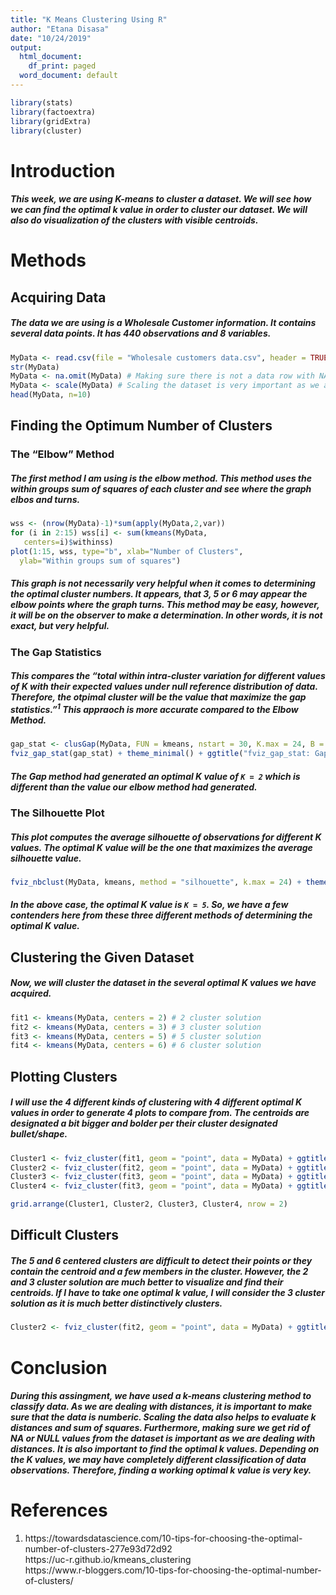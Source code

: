 ```yaml
---
title: "K Means Clustering Using R"
author: "Etana Disasa"
date: "10/24/2019"
output:
  html_document:
    df_print: paged
  word_document: default
---
```


```r
library(stats)
library(factoextra)
library(gridExtra)
library(cluster)
```
# Introduction
##### This week, we are using K-means to cluster a dataset. We will see how we can find the optimal k value in order to cluster our dataset. We will also do visualization of the clusters with visible centroids. 

# Methods
## Acquiring Data
##### The data we are using is a Wholesale Customer information. It contains several data points. It has 440 observations and 8 variables. 
```r
MyData <- read.csv(file = "Wholesale customers data.csv", header = TRUE)
str(MyData)
MyData <- na.omit(MyData) # Making sure there is not a data row with NA (no) data in it. 
MyData <- scale(MyData) # Scaling the dataset is very important as we are dealing with k means to cluster
head(MyData, n=10)
```

## Finding the Optimum Number of Clusters
### The "Elbow" Method
##### The first method I am using is the elbow method. This method uses the within groups sum of squares of each cluster and see where the graph elbos and turns. 

```r
wss <- (nrow(MyData)-1)*sum(apply(MyData,2,var))
for (i in 2:15) wss[i] <- sum(kmeans(MyData, 
   centers=i)$withinss)
plot(1:15, wss, type="b", xlab="Number of Clusters",
  ylab="Within groups sum of squares")
```

##### This graph is not necessarily very helpful when it comes to determining the optimal cluster numbers. It appears, that 3, 5 or 6 may appear the elbow points where the graph turns. This method may be easy, however, it will be on the observer to make a determination. In other words, it is not exact, but very helpful.

### The Gap Statistics
##### This compares the "total within intra-cluster variation for different values of K with their expected values under null reference distribution of data. Therefore, the otpimal cluster will be the value that maximize the gap statistics."<sup>1</sup> This appraoch is more accurate compared to the Elbow Method. 
```r
gap_stat <- clusGap(MyData, FUN = kmeans, nstart = 30, K.max = 24, B = 50)
fviz_gap_stat(gap_stat) + theme_minimal() + ggtitle("fviz_gap_stat: Gap Statistic")
```

##### The Gap method had generated an optimal K value of `K = 2` which is different than the value our elbow method had generated. 

### The Silhouette Plot
##### This plot computes the average silhouette of observations for different K values. The optimal K value will be the one that maximizes the average silhouette value. 
```r
fviz_nbclust(MyData, kmeans, method = "silhouette", k.max = 24) + theme_minimal() + ggtitle("The Silhouette Plot")
```

##### In the above case, the optimal K value is `K = 5`. So, we have a few contenders here from these three different methods of determining the optimal K value. 

## Clustering the Given Dataset
##### Now, we will cluster the dataset in the several optimal K values we have acquired. 
```r

fit1 <- kmeans(MyData, centers = 2) # 2 cluster solution
fit2 <- kmeans(MyData, centers = 3) # 3 cluster solution
fit3 <- kmeans(MyData, centers = 5) # 5 cluster solution
fit4 <- kmeans(MyData, centers = 6) # 6 cluster solution
```

## Plotting Clusters
##### I will use the 4 different kinds of clustering with 4 different optimal K values in order to generate 4 plots to compare from. The <b> centroids </b> are designated a bit bigger and bolder per their cluster designated bullet/shape.
```r
Cluster1 <- fviz_cluster(fit1, geom = "point", data = MyData) + ggtitle("A 2 Cluster Solution")
Cluster2 <- fviz_cluster(fit2, geom = "point", data = MyData) + ggtitle("A 3 Cluster Solution")
Cluster3 <- fviz_cluster(fit3, geom = "point", data = MyData) + ggtitle("A 5 Cluster Solution")
Cluster4 <- fviz_cluster(fit3, geom = "point", data = MyData) + ggtitle("A 6 Cluster Solution")

grid.arrange(Cluster1, Cluster2, Cluster3, Cluster4, nrow = 2)
```

## Difficult Clusters
##### The 5 and 6 centered clusters are difficult to detect their points or they contain the centroid and a few members in the cluster. However, the 2 and 3 cluster solution are much better to visualize and find their centroids. If I have to take one optimal k value, I will consider the 3 cluster solution as it is much better distinctively clusters. 
```r
Cluster2 <- fviz_cluster(fit2, geom = "point", data = MyData) + ggtitle("A 3 Cluster Solution")
```

# Conclusion
##### During this assingment, we have used a k-means clustering method to classify data. As we are dealing with distances, it is important to make sure that the data is numberic. Scaling the data also helps to evaluate k distances and sum of squares. Furthermore, making sure we get rid of NA or NULL values from the dataset is important as we are dealing with distances. It is also important to find the optimal k values. Depending on the K values, we may have completely different classification of data observations. Therefore, finding a working optimal k value is very key. 

# References
1. https://towardsdatascience.com/10-tips-for-choosing-the-optimal-number-of-clusters-277e93d72d92<br>
https://uc-r.github.io/kmeans_clustering<br>
https://www.r-bloggers.com/10-tips-for-choosing-the-optimal-number-of-clusters/<br> 
